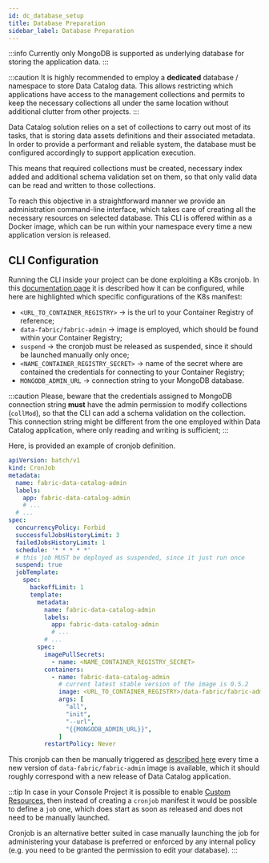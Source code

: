```yaml
---
id: dc_database_setup
title: Database Preparation
sidebar_label: Database Preparation
---
```


:::info
Currently only MongoDB is supported as underlying database for storing the application data.
:::

:::caution
It is highly recommended to employ a **dedicated** database / namespace to store Data Catalog data. This allows
restricting which applications have access to the management collections and permits to keep the necessary collections
all under the same location without additional clutter from other projects.
:::

Data Catalog solution relies on a set of collections to carry out most of its tasks, that is storing
data assets definitions and their associated metadata. In order to provide
a performant and reliable system, the database must be configured accordingly to support application execution.

This means that required collections must be created, necessary index added and additional schema validation set on them,
so that only valid data can be read and written to those collections.

To reach this objective in a straightforward manner we provide an administration command-line interface,
which takes care of creating all the necessary resources on selected database. This CLI is offered
within as a Docker image, which can be run within your namespace every time a new application version is released.

## CLI Configuration

Running the CLI inside your project can be done exploiting a K8s cronjob. In this [documentation page](/products/console/api-console/api-design/jobs-cronjob.md)
it is described how it can be configured, while here are highlighted which specific configurations of the K8s manifest:

- `<URL_TO_CONTAINER_REGISTRY>` &rarr; is the url to your Container Registry of reference;
- `data-fabric/fabric-admin` &rarr; image is employed, which should be found within your Container Registry;
- `suspend` &rarr; the cronjob must be released as suspended, since it should be launched manually only once;
- `<NAME_CONTAINER_REGISTRY_SECRET>` &rarr; name of the secret where are contained the credentials for connecting to your Container Registry;
- `MONGODB_ADMIN_URL` &rarr; connection string to your MongoDB database.

:::caution
Please, beware that the credentials assigned to MongoDB connection string **must** have the admin permission
to modify collections (`collMod`), so that the CLI can add a schema validation on the collection. This connection string
might be different from the one employed within Data Catalog application, where only reading and writing is sufficient;
:::

Here, is provided an example of cronjob definition.

```yaml
apiVersion: batch/v1
kind: CronJob
metadata:
  name: fabric-data-catalog-admin
  labels:
    app: fabric-data-catalog-admin
    # ...
  # ...
spec:
  concurrencyPolicy: Forbid
  successfulJobsHistoryLimit: 3
  failedJobsHistoryLimit: 1
  schedule: '* * * * *'
  # this job MUST be deployed as suspended, since it just run once
  suspend: true
  jobTemplate:
    spec:
      backoffLimit: 1
      template:
        metadata:
          name: fabric-data-catalog-admin
          labels:
            app: fabric-data-catalog-admin
            # ...
          # ...
        spec:
          imagePullSecrets:
            - name: <NAME_CONTAINER_REGISTRY_SECRET>
          containers:
            - name: fabric-data-catalog-admin
              # current latest stable version of the image is 0.5.2
              image: <URL_TO_CONTAINER_REGISTRY>/data-fabric/fabric-admin:0.5.2
              args: [
                "all",
                "init",
                "--url",
                "{{MONGODB_ADMIN_URL}}",
              ]
          restartPolicy: Never
```

This cronjob can then be manually triggered as [described here](/products/console/monitoring/resources/cronjobs.md#manually-launching-a-cronjob)
every time a new version of `data-fabric/fabric-admin` image is available, which it should roughly correspond with a new release of
Data Catalog application.

:::tip
In case in your Console Project it is possible to enable [Custom Resources](/products/console/design-your-projects/custom-resources/custom-resources.md), then instead of
creating a `cronjob` manifest it would be possible to define a `job` one, which does start as soon as released and does not need to be
manually launched.

Cronjob is an alternative better suited in case manually launching the job for administering your database is preferred
or enforced by any internal policy (e.g. you need to be granted the permission to edit your database).
:::
